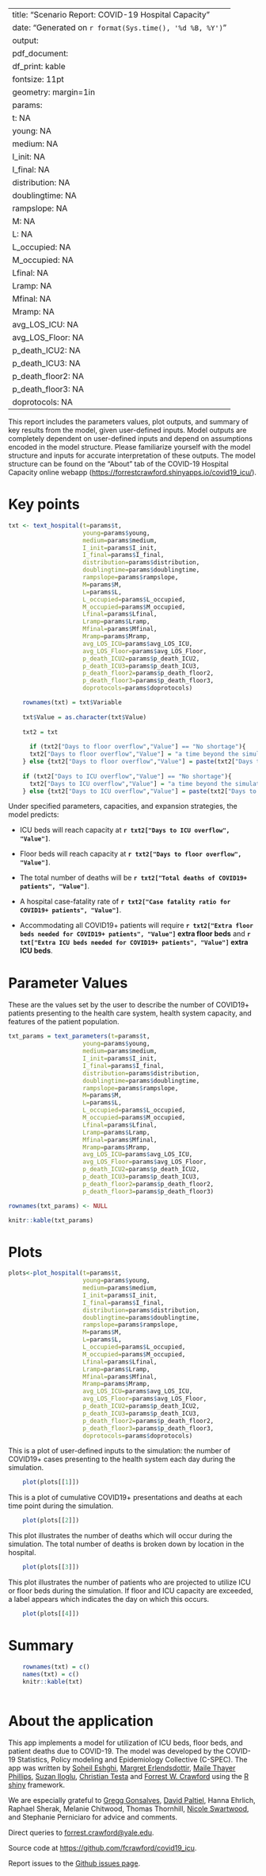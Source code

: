 
---
title: "Scenario Report: COVID-19 Hospital Capacity"
date: "Generated on `r format(Sys.time(), '%d %B, %Y')`"
output: 
  pdf_document:
    df_print: kable
fontsize: 11pt
geometry: margin=1in
params:
  t: NA
  young: NA
  medium: NA
  I_init: NA
  I_final: NA
  distribution: NA
  doublingtime: NA
  rampslope: NA
  M: NA
  L: NA
  L_occupied: NA 
  M_occupied: NA 
  Lfinal: NA 
  Lramp: NA 
  Mfinal: NA 
  Mramp: NA 
  avg_LOS_ICU: NA
  avg_LOS_Floor: NA
  p_death_ICU2: NA
  p_death_ICU3: NA
  p_death_floor2: NA
  p_death_floor3: NA
  doprotocols: NA
---

This report includes the parameters values, plot outputs, and summary of key results from the model, given user-defined inputs.  Model outputs are completely dependent on user-defined inputs and depend on assumptions encoded in the model structure. Please familiarize yourself with the model structure and inputs for accurate interpretation of these outputs.  The model structure can be found on the "About" tab of the COVID-19 Hospital Capacity online webapp (<https://forrestcrawford.shinyapps.io/covid19_icu/>).

# Key points

```r
txt <- text_hospital(t=params$t,
                     young=params$young,
                     medium=params$medium,
                     I_init=params$I_init,
                     I_final=params$I_final,
                     distribution=params$distribution,
                     doublingtime=params$doublingtime,
                     rampslope=params$rampslope,
                     M=params$M,
                     L=params$L,
                     L_occupied=params$L_occupied,
                     M_occupied=params$M_occupied,
                     Lfinal=params$Lfinal,
                     Lramp=params$Lramp,
                     Mfinal=params$Mfinal,
                     Mramp=params$Mramp,
                     avg_LOS_ICU=params$avg_LOS_ICU,
                     avg_LOS_Floor=params$avg_LOS_Floor,
                     p_death_ICU2=params$p_death_ICU2,
                     p_death_ICU3=params$p_death_ICU3,
                     p_death_floor2=params$p_death_floor2,
                     p_death_floor3=params$p_death_floor3,
                     doprotocols=params$doprotocols)

    rownames(txt) = txt$Variable
     
    txt$Value = as.character(txt$Value)
    
    txt2 = txt
    
      if (txt2["Days to floor overflow","Value"] == "No shortage"){
      txt2["Days to floor overflow","Value"] = "a time beyond the simulation"
    } else {txt2["Days to floor overflow","Value"] = paste(txt2["Days to floor overflow","Value"], " days")}
    
    if (txt2["Days to ICU overflow","Value"] == "No shortage"){
      txt2["Days to ICU overflow","Value"] = "a time beyond the simulation"
    } else {txt2["Days to ICU overflow","Value"] = paste(txt2["Days to ICU overflow","Value"], " days")}

```
   
Under specified parameters, capacities, and expansion strategies, the model predicts:

* ICU beds will reach capacity at **`r txt2["Days to ICU overflow", "Value"]`**.

* Floor beds will reach capacity at **`r txt2["Days to floor overflow", "Value"]`**.

* The total number of deaths will be **`r txt2["Total deaths of COVID19+ patients", "Value"]`**.

* A hospital case-fatality rate of **`r txt2["Case fatality ratio for COVID19+ patients", "Value"]`**.

* Accommodating all COVID19+ patients will require **`r txt2["Extra floor beds needed for COVID19+ patients", "Value"]` extra floor beds** and **`r txt["Extra ICU beds needed for COVID19+ patients", "Value"]` extra ICU beds**.

# Parameter Values 

These are the values set by the user to describe the number of COVID19+ patients presenting to the health care system, health system capacity, and features of the patient population.

```r
txt_params = text_parameters(t=params$t,
                     young=params$young,
                     medium=params$medium,
                     I_init=params$I_init,
                     I_final=params$I_final,
                     distribution=params$distribution,
                     doublingtime=params$doublingtime,
                     rampslope=params$rampslope,
                     M=params$M,
                     L=params$L,
                     L_occupied=params$L_occupied,
                     M_occupied=params$M_occupied,
                     Lfinal=params$Lfinal,
                     Lramp=params$Lramp,
                     Mfinal=params$Mfinal,
                     Mramp=params$Mramp,
                     avg_LOS_ICU=params$avg_LOS_ICU,
                     avg_LOS_Floor=params$avg_LOS_Floor,
                     p_death_ICU2=params$p_death_ICU2,
                     p_death_ICU3=params$p_death_ICU3,
                     p_death_floor2=params$p_death_floor2,
                     p_death_floor3=params$p_death_floor3)

rownames(txt_params) <- NULL

knitr::kable(txt_params)
```

# Plots 

```r
plots<-plot_hospital(t=params$t,
                     young=params$young,
                     medium=params$medium,
                     I_init=params$I_init,
                     I_final=params$I_final,
                     distribution=params$distribution,
                     doublingtime=params$doublingtime,
                     rampslope=params$rampslope,
                     M=params$M,
                     L=params$L,
                     L_occupied=params$L_occupied,
                     M_occupied=params$M_occupied,
                     Lfinal=params$Lfinal,
                     Lramp=params$Lramp,
                     Mfinal=params$Mfinal,
                     Mramp=params$Mramp,
                     avg_LOS_ICU=params$avg_LOS_ICU,
                     avg_LOS_Floor=params$avg_LOS_Floor,
                     p_death_ICU2=params$p_death_ICU2,
                     p_death_ICU3=params$p_death_ICU3,
                     p_death_floor2=params$p_death_floor2,
                     p_death_floor3=params$p_death_floor3,
                     doprotocols=params$doprotocols)
```


This is a plot of user-defined inputs to the simulation: the number of COVID19+ cases presenting to the health system each day during the simulation.

```r
    plot(plots[[1]]) 
```

\newpage

This is a plot of cumulative COVID19+ presentations and deaths at each time point during the simulation.

```r
    plot(plots[[2]])
```


This plot illustrates the number of deaths which will occur during the simulation.  The total number of deaths is broken down by location in the hospital.

```r
    plot(plots[[3]])
```

\newpage

This plot illustrates the number of patients who are projected to utilize ICU or floor beds during the simulation.  If floor and ICU capacity are exceeded, a label appears which indicates the day on which this occurs.

```r
    plot(plots[[4]]) 
```

# Summary 

```r
    rownames(txt) = c()
    names(txt) = c()
    knitr::kable(txt)
    
```


\newpage

# About the application

This app implements a model for utilization of ICU beds, floor beds, and patient deaths due to COVID-19.  The model was developed by the COVID-19 Statistics,
Policy modeling and Epidemiology Collective (C-SPEC).  The app was written by [Soheil Eshghi](http://www.soheileshghi.com/), [Margret Erlendsdottir](https://medicine.yale.edu/profile/margret_erlendsdottir/), 
[Maile Thayer Phillips](https://medicine.yale.edu/profile/maile_phillips/), [Suzan Iloglu](https://medicine.yale.edu/profile/suzan_iloglu/), [Christian Testa](https://ctesta.com) 
and [Forrest W. Crawford](http://www.crawfordlab.io) using the [R](http://www.r-project.org) [shiny](http://shiny.rstudio.com/) framework. 

We are especially grateful to [Gregg Gonsalves](https://medicine.yale.edu/profile/gregg_gonsalves/), [David Paltiel](https://medicine.yale.edu/profile/david_paltiel/),
Hanna Ehrlich, Raphael Sherak,  Melanie Chitwood, Thomas Thornhill, [Nicole Swartwood](https://prevention-policy-modeling-lab.sph.harvard.edu/nicole-swartwood/), 
and Stephanie Perniciaro for advice and comments.  

Direct queries to <forrest.crawford@yale.edu>.

Source code at <https://github.com/fcrawford/covid19_icu>. 

Report issues to the [Github issues page](https://github.com/fcrawford/covid19_icu/issues).



